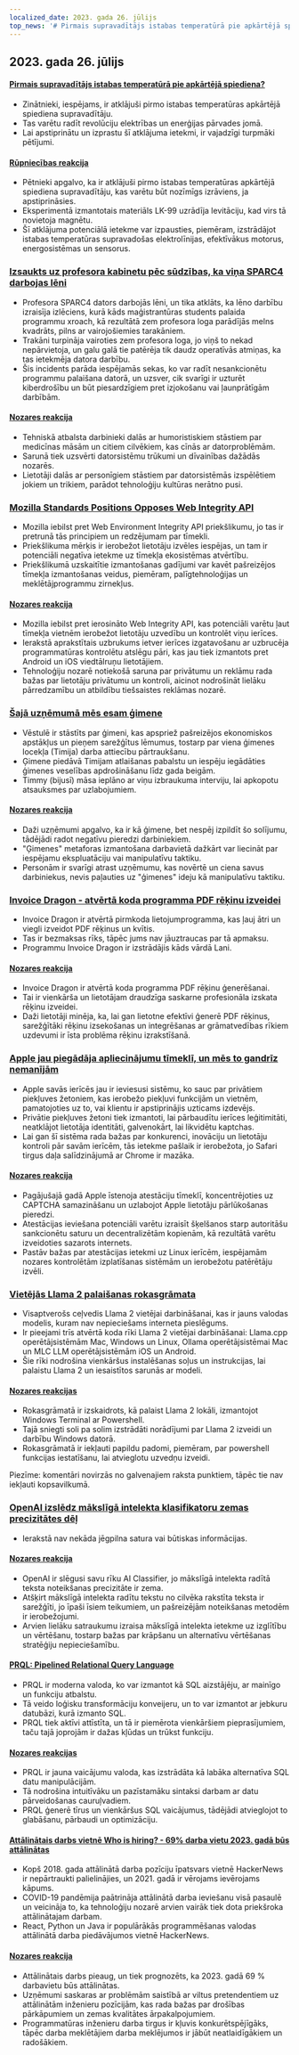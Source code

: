 ```yaml
---
localized_date: 2023. gada 26. jūlijs
top_news: '# Pirmais supravadītājs istabas temperatūrā pie apkārtējā spiediena?'
---
```




## 2023. gada 26. jūlijs

#### [Pirmais supravadītājs istabas temperatūrā pie apkārtējā spiediena?](https://arxiv.org/abs/2307.12008)

- Zinātnieki, iespējams, ir atklājuši pirmo istabas temperatūras apkārtējā spiediena supravadītāju.
- Tas varētu radīt revolūciju elektrības un enerģijas pārvades jomā.
- Lai apstiprinātu un izprastu šī atklājuma ietekmi, ir vajadzīgi turpmāki pētījumi.

#### [Rūpniecības reakcija](http://news.ycombinator.com/item?id=36864624)

- Pētnieki apgalvo, ka ir atklājuši pirmo istabas temperatūras apkārtējā spiediena supravadītāju, kas varētu būt nozīmīgs izrāviens, ja apstiprināsies.
- Eksperimentā izmantotais materiāls LK-99 uzrādīja levitāciju, kad virs tā novietoja magnētu.
- Šī atklājuma potenciālā ietekme var izpausties, piemēram, izstrādājot istabas temperatūras supravadošas elektrolīnijas, efektīvākus motorus, energosistēmas un sensorus.

### [Izsaukts uz profesora kabinetu pēc sūdzības, ka viņa SPARC4 darbojas lēni](https://infosec.exchange/@paco/110772422266480371)

- Profesora SPARC4 dators darbojās lēni, un tika atklāts, ka lēno darbību izraisīja izlēciens, kurā kāds maģistrantūras students palaida programmu xroach, kā rezultātā zem profesora loga parādījās melns kvadrāts, pilns ar vairojošiemies tarakāniem.
- Trakāni turpināja vairoties zem profesora loga, jo viņš to nekad nepārvietoja, un galu galā tie patērēja tik daudz operatīvās atmiņas, ka tas ietekmēja datora darbību.
- Šis incidents parāda iespējamās sekas, ko var radīt nesankcionētu programmu palaišana datorā, un uzsver, cik svarīgi ir uzturēt kiberdrošību un būt piesardzīgiem pret izjokošanu vai ļaunprātīgām darbībām.

#### [Nozares reakcija](http://news.ycombinator.com/item?id=36857314)

- Tehniskā atbalsta darbinieki dalās ar humoristiskiem stāstiem par medicīnas māsām un citiem cilvēkiem, kas cīnās ar datorproblēmām.
- Sarunā tiek uzsvērti datorsistēmu trūkumi un dīvainības dažādās nozarēs.
- Lietotāji dalās ar personīgiem stāstiem par datorsistēmās izspēlētiem jokiem un trikiem, parādot tehnoloģiju kultūras nerātno pusi.

### [Mozilla Standards Positions Opposes Web Integrity API](https://github.com/mozilla/standards-positions/issues/852)

- Mozilla iebilst pret Web Environment Integrity API priekšlikumu, jo tas ir pretrunā tās principiem un redzējumam par tīmekli.
- Priekšlikuma mērķis ir ierobežot lietotāju izvēles iespējas, un tam ir potenciāli negatīva ietekme uz tīmekļa ekosistēmas atvērtību.
- Priekšlikumā uzskaitītie izmantošanas gadījumi var kavēt pašreizējos tīmekļa izmantošanas veidus, piemēram, palīgtehnoloģijas un meklētājprogrammu zirnekļus.

#### [Nozares reakcija](http://news.ycombinator.com/item?id=36857032)

- Mozilla iebilst pret ierosināto Web Integrity API, kas potenciāli varētu ļaut tīmekļa vietnēm ierobežot lietotāju uzvedību un kontrolēt viņu ierīces.
- Ierakstā aprakstītais uzbrukums ietver ierīces izgatavošanu ar uzbrucēja programmatūras kontrolētu atslēgu pāri, kas jau tiek izmantots pret Android un iOS viedtālruņu lietotājiem.
- Tehnoloģiju nozarē notiekošā saruna par privātumu un reklāmu rada bažas par lietotāju privātumu un kontroli, aicinot nodrošināt lielāku pārredzamību un atbildību tiešsaistes reklāmas nozarē.

### [Šajā uzņēmumā mēs esam ģimene](https://pboyd.io/posts/at-company-we-are-family/)

- Vēstulē ir stāstīts par ģimeni, kas apspriež pašreizējos ekonomiskos apstākļus un pieņem sarežģītus lēmumus, tostarp par viena ģimenes locekļa (Timija) darba attiecību pārtraukšanu.
- Ģimene piedāvā Timijam atlaišanas pabalstu un iespēju iegādāties ģimenes veselības apdrošināšanu līdz gada beigām.
- Timmy (bijusī) māsa ieplāno ar viņu izbraukuma interviju, lai apkopotu atsauksmes par uzlabojumiem.

#### [Nozares reakcija](http://news.ycombinator.com/item?id=36864476)

- Daži uzņēmumi apgalvo, ka ir kā ģimene, bet nespēj izpildīt šo solījumu, tādējādi radot negatīvu pieredzi darbiniekiem.
- "Ģimenes" metaforas izmantošana darbavietā dažkārt var liecināt par iespējamu ekspluatāciju vai manipulatīvu taktiku.
- Personām ir svarīgi atrast uzņēmumu, kas novērtē un ciena savus darbiniekus, nevis paļauties uz "ģimenes" ideju kā manipulatīvu taktiku.

### [Invoice Dragon - atvērtā koda programma PDF rēķinu izveidei](https://invoicedragon.com/)

- Invoice Dragon ir atvērtā pirmkoda lietojumprogramma, kas ļauj ātri un viegli izveidot PDF rēķinus un kvītis.
- Tas ir bezmaksas rīks, tāpēc jums nav jāuztraucas par tā apmaksu.
- Programmu Invoice Dragon ir izstrādājis kāds vārdā Lani.

#### [Nozares reakcija](http://news.ycombinator.com/item?id=36860898)

- Invoice Dragon ir atvērtā koda programma PDF rēķinu ģenerēšanai.
- Tai ir vienkārša un lietotājam draudzīga saskarne profesionāla izskata rēķinu izveidei.
- Daži lietotāji minēja, ka, lai gan lietotne efektīvi ģenerē PDF rēķinus, sarežģītāki rēķinu izsekošanas un integrēšanas ar grāmatvedības rīkiem uzdevumi ir īsta problēma rēķinu izrakstīšanā.

### [Apple jau piegādāja apliecinājumu tīmeklī, un mēs to gandrīz nemanījām](https://httptoolkit.com/blog/apple-private-access-tokens-attestation/)

- Apple savās ierīcēs jau ir ieviesusi sistēmu, ko sauc par privātiem piekļuves žetoniem, kas ierobežo piekļuvi funkcijām un vietnēm, pamatojoties uz to, vai klientu ir apstiprinājis uzticams izdevējs.
- Privātie piekļuves žetoni tiek izmantoti, lai pārbaudītu ierīces leģitimitāti, neatklājot lietotāja identitāti, galvenokārt, lai likvidētu kaptchas.
- Lai gan šī sistēma rada bažas par konkurenci, inovāciju un lietotāju kontroli pār savām ierīcēm, tās ietekme pašlaik ir ierobežota, jo Safari tirgus daļa salīdzinājumā ar Chrome ir mazāka.

#### [Nozares reakcija](http://news.ycombinator.com/item?id=36862494)

- Pagājušajā gadā Apple īstenoja atestāciju tīmeklī, koncentrējoties uz CAPTCHA samazināšanu un uzlabojot Apple lietotāju pārlūkošanas pieredzi.
- Atestācijas ieviešana potenciāli varētu izraisīt šķelšanos starp autoritāšu sankcionētu saturu un decentralizētām kopienām, kā rezultātā varētu izveidoties sazarots internets.
- Pastāv bažas par atestācijas ietekmi uz Linux ierīcēm, iespējamām nozares kontrolētām izplatīšanas sistēmām un ierobežotu patērētāju izvēli.

### [Vietējās Llama 2 palaišanas rokasgrāmata](https://replicate.com/blog/run-llama-locally)

- Visaptverošs ceļvedis Llama 2 vietējai darbināšanai, kas ir jauns valodas modelis, kuram nav nepieciešams interneta pieslēgums.
- Ir pieejami trīs atvērtā koda rīki Llama 2 vietējai darbināšanai: Llama.cpp operētājsistēmām Mac, Windows un Linux, Ollama operētājsistēmai Mac un MLC LLM operētājsistēmām iOS un Android.
- Šie rīki nodrošina vienkāršus instalēšanas soļus un instrukcijas, lai palaistu Llama 2 un iesaistītos sarunās ar modeli.

#### [Nozares reakcijas](http://news.ycombinator.com/item?id=36865495)

- Rokasgrāmatā ir izskaidrots, kā palaist Llama 2 lokāli, izmantojot Windows Terminal ar Powershell.
- Tajā sniegti soli pa solim izstrādāti norādījumi par Llama 2 izveidi un darbību Windows datorā.
- Rokasgrāmatā ir iekļauti papildu padomi, piemēram, par powershell funkcijas iestatīšanu, lai atvieglotu uzvedņu izveidi.

Piezīme: komentāri novirzās no galvenajiem raksta punktiem, tāpēc tie nav iekļauti kopsavilkumā.

### [OpenAI izslēdz mākslīgā intelekta klasifikatoru zemas precizitātes dēļ](https://decrypt.co/149826/openai-quietly-shutters-its-ai-detection-tool)

- Ierakstā nav nekāda jēgpilna satura vai būtiskas informācijas.

#### [Nozares reakcija](http://news.ycombinator.com/item?id=36862850)

- OpenAI ir slēgusi savu rīku AI Classifier, jo mākslīgā intelekta radītā teksta noteikšanas precizitāte ir zema.
- Atšķirt mākslīgā intelekta radītu tekstu no cilvēka rakstīta teksta ir sarežģīti, jo īpaši īsiem teikumiem, un pašreizējām noteikšanas metodēm ir ierobežojumi.
- Arvien lielāku satraukumu izraisa mākslīgā intelekta ietekme uz izglītību un vērtēšanu, tostarp bažas par krāpšanu un alternatīvu vērtēšanas stratēģiju nepieciešamību.

#### [PRQL: Pipelined Relational Query Language](https://github.com/PRQL/prql)

- PRQL ir moderna valoda, ko var izmantot kā SQL aizstājēju, ar mainīgo un funkciju atbalstu.
- Tā veido loģisku transformāciju konveijeru, un to var izmantot ar jebkuru datubāzi, kurā izmanto SQL.
- PRQL tiek aktīvi attīstīta, un tā ir piemērota vienkāršiem pieprasījumiem, taču tajā joprojām ir dažas kļūdas un trūkst funkciju.

#### [Nozares reakcijas](http://news.ycombinator.com/item?id=36866861)

- PRQL ir jauna vaicājumu valoda, kas izstrādāta kā labāka alternatīva SQL datu manipulācijām.
- Tā nodrošina intuitīvāku un pazīstamāku sintaksi darbam ar datu pārveidošanas cauruļvadiem.
- PRQL ģenerē tīrus un vienkāršus SQL vaicājumus, tādējādi atvieglojot to glabāšanu, pārbaudi un optimizāciju.

#### [Attālinātais darbs vietnē Who is hiring? - 69% darba vietu 2023. gadā būs attālinātas](https://blog.spatial.chat/tracking-hackernews-shifting-preferences-for-remote-jobs-over-5-years/)

- Kopš 2018. gada attālinātā darba pozīciju īpatsvars vietnē HackerNews ir nepārtraukti palielinājies, un 2021. gadā ir vērojams ievērojams kāpums.
- COVID-19 pandēmija paātrināja attālinātā darba ieviešanu visā pasaulē un veicināja to, ka tehnoloģiju nozarē arvien vairāk tiek dota priekšroka attālinātajam darbam.
- React, Python un Java ir populārākās programmēšanas valodas attālinātā darba piedāvājumos vietnē HackerNews.

#### [Nozares reakcija](http://news.ycombinator.com/item?id=36863280)

- Attālinātais darbs pieaug, un tiek prognozēts, ka 2023. gadā 69 % darbavietu būs attālinātas.
- Uzņēmumi saskaras ar problēmām saistībā ar viltus pretendentiem uz attālinātām inženieru pozīcijām, kas rada bažas par drošības pārkāpumiem un zemas kvalitātes ārpakalpojumiem.
- Programmatūras inženieru darba tirgus ir kļuvis konkurētspējīgāks, tāpēc darba meklētājiem darba meklējumos ir jābūt neatlaidīgākiem un radošākiem.


